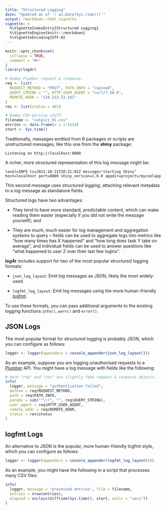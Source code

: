 ```yaml
---
title: "Structured Logging"
date: "Updated as of `r as.Date(Sys.time())`"
output: rmarkdown::html_vignette
vignette: >
  %\VignetteIndexEntry{Structured Logging}
  %\VignetteEngine{knitr::rmarkdown}
  %\VignetteEncoding{UTF-8}
---
```


```r
knitr::opts_chunk$set(
  collapse = TRUE,
  comment = "#>"
)
library(log4r)

# Dummy Plumber request & response.
req <- list(
  REQUEST_METHOD = "POST", PATH_INFO = "/upload",
  QUERY_STRING = "", HTTP_USER_AGENT = "curl/7.58.0",
  REMOTE_ADDR = "124.133.52.161"
)
res <- list(status = 401)

# Dummy CSV-parsing stuff:
filename <- "catpics_01.csv"
entries <- data.frame(x = 1:4124)
start <- Sys.time()
```

Traditionally, messages emitted from R packages or scripts are unstructured messages, like this one from the **shiny** package:

``` text
Listening on http://localhost:8080
```

A richer, more structured representation of this log message might be:

``` text
level=INFO ts=2021-10-21T20:21:01Z message="starting Shiny" host=localhost port=8080 shiny_version=1.6.0 appdir=projects/mycoolapp
```

This second message uses *structured logging*, attaching relevant metadata to a log message as standalone fields.

Structured logs have two advantages:

* They tend to have more standard, predictable content, which can make reading
  them easier (especially if you did not write the message yourself); and

* They are much, much easier for log management and aggregation systems to
  query -- fields can be used to aggregate logs into metrics like "how
  many times has X happened" and "how long does task Y take on average", and
  individual fields can be used to answer questions like "what happened to user
  Z over their last few logins".
  
**log4r** includes support for two of the most popular structured logging
formats:

* `json_log_layout`: Emit log messages as JSON, likely the most widely-used.

* `logfmt_log_layout`: Emit log messages using the more human-friendly [logfmt](https://brandur.org/logfmt).

To use these formats, you can pass additional arguments to the existing logging
functions `info()`, `warn()` and `error()`.

## JSON Logs

The most popular format for structured logging is probably JSON, which you can
configure as follows:

```r
logger <- logger(appenders = console_appender(json_log_layout()))
```

As an example, suppose you are logging unauthorised requests to a [Plumber](https://www.rplumber.io/) API. You might
have a log message with fields like the following:

```r
# Here "req" and "res" are slightly fake request & response objects.
info(
  logger, message = "authentication failed",
  method = req$REQUEST_METHOD,
  path = req$PATH_INFO,
  params = sub("^\\?", "", req$QUERY_STRING),
  user_agent = req$HTTP_USER_AGENT,
  remote_addr = req$REMOTE_ADDR,
  status = res$status
)
```

## logfmt Logs

An alternative to JSON is the popular, more human-friendly logfmt style, which
you can configure as follows:

```r
logger <- logger(appenders = console_appender(logfmt_log_layout()))
```

As an example, you might have the following in a script that processes many CSV
files:

```r
info(
  logger, message = "processed entries", file = filename,
  entries = nrow(entries),
  elapsed = unclass(difftime(Sys.time(), start, units = "secs"))
)
```
